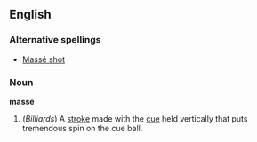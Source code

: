 ==English==

===Alternative spellings===
*[[Massé shot]]

===Noun===
'''massé'''
# (''Billiards'') A [[stroke]] made with the [[cue]] held vertically that puts tremendous spin on the cue ball.
